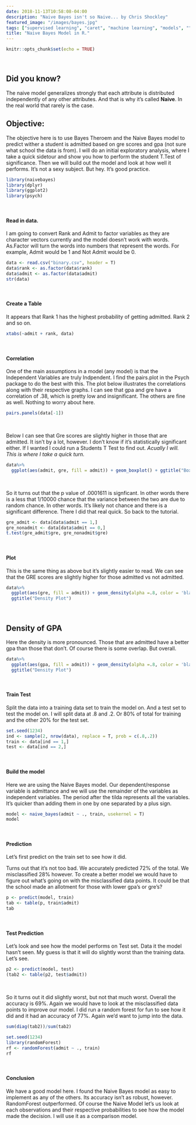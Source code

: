 ```yaml
---
date: 2018-11-13T10:58:08-04:00
description: "Naive Bayes isn't so Naive... by Chris Shockley"
featured_image: "/images/bayes.jpg"
tags: ["supervised learning", "caret", "machine learning", "models", "", "naive bayes", "utorial" ]
title: "Naive Bayes Model in R."
---
```



```r
knitr::opts_chunk$set(echo = TRUE)
```
<br>


## Did you know?

The naive model generalizes strongly that each attribute is distributed independently of any other attributes.  And that is why it's called **Naive**.  In the real world that rarely is the case.


## Objective:

The objective here is to use Bayes Theroem and the Naive Bayes model to predict wither a student is admitted based on gre scores and gpa (not sure what school the data is from).  I will do an initial exploratory analysis, where I take a quick sidetour and show you how to perform the student T.Test of significance.  Then we will build out the model and look at how well it performs.  It's not a sexy subject.  But hey.  It's good practice.





```r
library(naivebayes)
library(dplyr)
library(ggplot2)
library(psych)
```
<br>

#### Read in data.  

I am going to convert Rank and Admit to factor variables as they are character vectors currently and the model doesn't work with words.  As.Factor will turn the words into numbers that represent the words.  For example, Admit would be 1 and Not Admit would be 0.  
```r
data <- read.csv("binary.csv", header = T)
data$rank <- as.factor(data$rank)
data$admit <- as.factor(data$admit)
str(data)
```
<br>

#### Create a Table

It appears that Rank 1 has the highest probability of getting admitted.  Rank 2 and so on.  
```r
xtabs(~admit + rank, data)
```



<br>

#### Correlation

One of the main assumptions in a model (any model) is that the Independent Variables are truly Indpendent.  I find the pairs.plot in the Psych package to do the best with this. The plot below illustrates the correlations along with their respective graphs.  I can see that gpa and gre have a correlation of .38, which is pretty low and insignificant.  The others are fine as well.  Nothing to worry about here.
```r
pairs.panels(data[-1])
```
<br>

Below I can see that Gre scores are slightly higher in those that are admitted.  It isn't by a lot, however.  I don't know if it's statistically significant either.  If I wanted I could run a Students T Test to find out.  *Acually I will. This is where I take a quick turn.* 

```r
data%>%
  ggplot(aes(admit, gre, fill = admit)) + geom_boxplot() + ggtitle("Box Plot")
```
<br>

So it turns out that the p value of .0001611 is signficant.  In other words there is a less that 1/10000 chance that the variance between the two are due to random chance.  In other words.  It's likely not chance and there is a significant difference.  There I did that real quick.  So back to the tutorial.
```r
gre_admit <- data[data$admit == 1,]
gre_nonadmit <- data[data$admit == 0,]
t.test(gre_admit$gre, gre_nonadmit$gre)

```
<br>

#### Plot

This is the same thing as above but it's slightly easier to read.  We can see that the GRE scores are slightly higher for those admitted vs not admitted.

```r
data%>%
  ggplot(aes(gre, fill = admit)) + geom_density(alpha =.8, color = 'black') + 
  ggtitle("Density Plot")
```
<br>

## Density of GPA

Here the density is more pronounced.  Those that are admitted have a better gpa than those that don't.  Of course there is some overlap.  But overall.  
```r
data%>%
  ggplot(aes(gpa, fill = admit)) + geom_density(alpha =.8, color = 'black') + 
  ggtitle("Density Plot")
```
<br>

#### Train Test

Split the data into a training data set to train the model on.  And a test set to test the model on.  I will split data at .8 and .2.  Or 80% of total for training and the other 20% for the test set.
```r
set.seed(1234)
ind <- sample(2, nrow(data), replace = T, prob = c(.8,.2))
train <- data[ind == 1,]
test <- data[ind == 2,]

```
<br>

#### Build the model

Here we are using the Naive Bayes model.  Our dependent/response variable is admittance and we will use the remainder of the variables as independent variables.  The period after the tilda represents all the variables.  It's quicker than adding them in one by one separated by a plus sign.
```r
model <- naive_bayes(admit ~ ., train, usekernel = T)
model
```
<br>

#### Prediction

Let's first predict on the train set to see how it did.  

Turns out that it's not too bad.  We accurately predicted 72% of the total.  We misclassified 28% however.  To create a better model we would have to figure out what's going on with the misclassified data points.  It could be that the school made an allotment for those with lower gpa's or gre's?  
```r
p <- predict(model, train)
tab <- table(p, train$admit)
tab
```
<br>

#### Test Prediction

Let's look and see how the model performs on Test set.  Data it the model hasn't seen.  My guess is that it will do slightly worst than the training data.  Let's see.

```r
p2 <- predict(model, test)
(tab2 <- table(p2, test$admit))
```
<br>

So it turns out it did slightly worst, but not that much worst.  Overall the accuracy is 69%.  Again we would have to look at the misclassified data points to improve our model.  I did run a random forest for fun to see how it did and it had an accuracy of 77%.  Again we'd want to jump into the data.
```r
sum(diag(tab2))/sum(tab2)
```

```r
set.seed(1234)
library(randomForest)
rf <- randomForest(admit ~ ., train)
rf
```
<br>

#### Conclusion

We have a good model here.  I found the Naive Bayes model as easy to implement as any of the others.  Its accuracy isn't as robust, however.  RandomForest outperformed.  Of course the Naive Model let's us look at each observations and their respective probabilities to see how the model made the decision.  I will use it as a comparison model.

